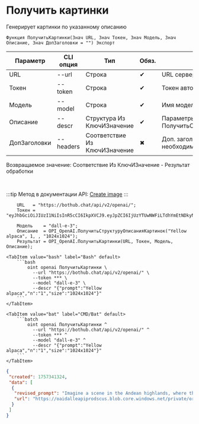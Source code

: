 ﻿---
sidebar_position: 2
description: Получить картинки и другие функции для работы с OpenAI в Открытом пакете интеграций - бесплатной open-source библиотеке интеграций для 1С:Предприятие 8, OneScript и CLI
keywords: [1C, 1С, 1С:Предприятие, 1С:Предприятие 8.3, API, Интеграция, Сервисы, Обмен, OneScript, CLI, OpenAI]
---


# Получить картинки
 Генерирует картинки по указанному описанию



`Функция ПолучитьКартинки(Знач URL, Знач Токен, Знач Модель, Знач Описание, Знач ДопЗаголовки = "") Экспорт`

  | Параметр | CLI опция | Тип | Обяз. | Назначение |
  |-|-|-|-|-|
  | URL | --url | Строка | &#x2714; | URL сервера OpenAI |
  | Токен | --token | Строка | &#x2714; | Токен авторизации OpenAI |
  | Модель | --model | Строка | &#x2714; | Имя модели |
  | Описание | --descr | Структура Из КлючИЗначение | &#x2714; | Параметры генерации. См. ПолучитьСтруктуруОписанияКартинок |
  | ДопЗаголовки | --headers | Соответствие Из КлючИЗначение | &#x2716; | Доп. заголовки запроса, если необходимо |

  
  Возвращаемое значение:   Соответствие Из КлючИЗначение - Результат обработки

<br/>

:::tip
Метод в документации API: [Create image](https://platform.openai.com/docs/api-reference/images/create)
:::
<br/>



```bsl title="Пример использования для 1С:Предприятие/OneScript"
    URL   = "https://bothub.chat/api/v2/openai/";
    Токен = "eyJhbGciOiJIUzI1NiIsInR5cCI6IkpXVCJ9.eyJpZCI6IjUzYTUwNWFiLTdhYmEtNDkyNy05YmQ0LTZlNDFlZGEyZGRmYyIsImlzRGV2Z...";

    Модель    = "dall-e-3";
    Описание  = OPI_OpenAI.ПолучитьСтруктуруОписанияКартинок("Yellow alpaca", 1, , "1024x1024");
    Результат = OPI_OpenAI.ПолучитьКартинки(URL, Токен, Модель, Описание);
```
    

 <Tabs>
  
    <TabItem value="bash" label="Bash" default>
        ```bash
            oint openai ПолучитьКартинки \
              --url "https://bothub.chat/api/v2/openai/" \
              --token *** \
              --model "dall-e-3" \
              --descr "{"prompt":"Yellow alpaca","n":"1","size":"1024x1024"}"
        ```
    </TabItem>
  
    <TabItem value="bat" label="CMD/Bat" default>
        ```batch
            oint openai ПолучитьКартинки ^
              --url "https://bothub.chat/api/v2/openai/" ^
              --token *** ^
              --model "dall-e-3" ^
              --descr "{"prompt":"Yellow alpaca","n":"1","size":"1024x1024"}"
        ```
    </TabItem>
</Tabs>


```json title="Результат"
{
 "created": 1757341324,
 "data": [
  {
   "revised_prompt": "Imagine a scene in the Andean highlands, where the wind gently blows through the vast green pastures. There, standing majestically and filled with calm and charm, is a fluffy yellow alpaca. The alpaca's bright yellow fur illuminates against the contrasting greenery, giving it a warm sunny glow. The alpaca is happily grazing in the field, occasionally looking up to survey its surroundings with its curious eyes. In the distance, a backdrop of lofty mountains reaches up towards the clear blue sky. This is a serene and peaceful moment in nature captured in its purest form.",
   "url": "https://oaidalleapiprodscus.blob.core.windows.net/private/org-Z1sOxGLnIDA0uhgEVtD2zHsv/user-hRmPafDy4y8QwOjJ7nKSssCm/img-WeDXIuFcezq0HkgmiXLBMVYY.png?st=2025-09-08T13%3A22%3A04Z&se=2025-09-08T15%3A22%3A04Z&sp=r&sv=2024-08-04&sr=b&rscd=inline&rsct=image/png&skoid=ed3ea2f9-5e38-44be-9a1b-7c1e65e4d54f&sktid=a48cca56-e6da-484e-a814-9c849652bcb3&skt=2025-09-07T18%3A40%3A07Z&ske=2025-09-08T18%3A40%3A07Z&sks=b&skv=2024-08-04&sig=6n2vMwKbZN16fR%2BTdvMQQtxtW1kddV%2BT6R5lzmzalW0%3D"
  }
 ]
}
```

